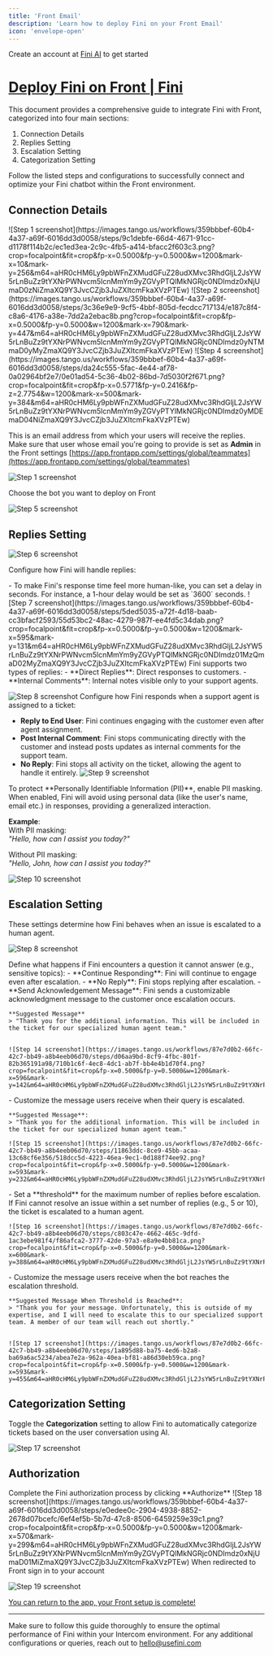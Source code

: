 ```yaml
---
title: 'Front Email'
description: 'Learn how to deploy Fini on your Front Email'
icon: 'envelope-open'
---
```


<Tip>Create an account at [Fini AI](https://app.usefini.com) to get started</Tip>

# [Deploy Fini on Front | Fini](https://app.usefini.com/dashboard/deploy)

This document provides a comprehensive guide to integrate Fini with Front, categorized into four main sections: 
1. Connection Details
2. Replies Setting
3. Escalation Setting
4. Categorization Setting 

Follow the listed steps and configurations to successfully connect and optimize your Fini chatbot within the Front environment.

## **Connection Details**

<Steps>
  <Step title="[Click on Deploy](https://app.usefini.com/dashboard/deploy)">
    ![Step 1 screenshot](https://images.tango.us/workflows/359bbbef-60b4-4a37-a69f-6016dd3d0058/steps/9c1debfe-66d4-4671-91cc-d1178f114b2c/ec1ed3ea-2c9c-4fb5-a414-bfacc2f603c3.png?crop=focalpoint&fit=crop&fp-x=0.5000&fp-y=0.5000&w=1200&mark-x=10&mark-y=256&m64=aHR0cHM6Ly9pbWFnZXMudGFuZ28udXMvc3RhdGljL2JsYW5rLnBuZz9tYXNrPWNvcm5lcnMmYm9yZGVyPTQlMkNGRjc0NDImdz0xNjUmaD0zNiZmaXQ9Y3JvcCZjb3JuZXItcmFkaXVzPTEw)
  </Step>
<Step title="Connect Front">
    ![Step 2 screenshot](https://images.tango.us/workflows/359bbbef-60b4-4a37-a69f-6016dd3d0058/steps/3c36e9e9-9cf5-4bbf-805d-fecdcc717134/e187c8f4-c8a6-4176-a38e-7dd2a2ebac8b.png?crop=focalpoint&fit=crop&fp-x=0.5000&fp-y=0.5000&w=1200&mark-x=790&mark-y=447&m64=aHR0cHM6Ly9pbWFnZXMudGFuZ28udXMvc3RhdGljL2JsYW5rLnBuZz9tYXNrPWNvcm5lcnMmYm9yZGVyPTQlMkNGRjc0NDImdz0yNTMmaD0yMyZmaXQ9Y3JvcCZjb3JuZXItcmFkaXVzPTEw)
  </Step>
<Step title="Add company admin email">
    ![Step 4 screenshot](https://images.tango.us/workflows/359bbbef-60b4-4a37-a69f-6016dd3d0058/steps/da24c555-5fac-4e44-af78-0a02964bf2e7/0e01ad54-5c36-4b02-86bd-7d5030f2f671.png?crop=focalpoint&fit=crop&fp-x=0.5771&fp-y=0.2416&fp-z=2.7754&w=1200&mark-x=500&mark-y=384&m64=aHR0cHM6Ly9pbWFnZXMudGFuZ28udXMvc3RhdGljL2JsYW5rLnBuZz9tYXNrPWNvcm5lcnMmYm9yZGVyPTYlMkNGRjc0NDImdz0yMDEmaD04NiZmaXQ9Y3JvcCZjb3JuZXItcmFkaXVzPTEw)


This is an email address from which your users will receive the replies. Make sure that user whose email you're going to provide is set as **Admin** in the Front settings [https://app.frontapp.com/settings/global/teammates](https://app.frontapp.com/settings/global/teammates)

![Step 1 screenshot](https://images.tango.us/workflows/12cf9c75-0d46-4e5f-beff-e51f0e164a6b/steps/dcd936d9-79de-4e54-af45-dd4339605a38/b2696f89-53df-4235-bda3-97f1b9fd2765.png?crop=focalpoint&fit=crop&fp-x=0.5000&fp-y=0.5000&w=1200)

  </Step>
<Step title="Select Bot to deploy">
    Choose the bot you want to deploy on Front

![Step 5 screenshot](https://images.tango.us/workflows/359bbbef-60b4-4a37-a69f-6016dd3d0058/steps/ca47b85f-791e-41a5-9307-5d903ba8ebb3/084fcb43-284b-43bc-bf17-4dd53e9e4c17.png?crop=focalpoint&fit=crop&fp-x=0.5000&fp-y=0.5000&w=1200&mark-x=587&mark-y=471&m64=aHR0cHM6Ly9pbWFnZXMudGFuZ28udXMvc3RhdGljL2JsYW5rLnBuZz9tYXNrPWNvcm5lcnMmYm9yZGVyPTQlMkNGRjc0NDImdz01MTAmaD02MCZmaXQ9Y3JvcCZjb3JuZXItcmFkaXVzPTEw)
  </Step>
</Steps>

## **Replies Setting**

![Step 6 screenshot](https://images.tango.us/workflows/359bbbef-60b4-4a37-a69f-6016dd3d0058/steps/8d0b6512-5073-4034-a6c9-df0f04893875/27ba2bf3-34e6-443d-814a-715465622244.png?crop=focalpoint&fit=crop&fp-x=0.5000&fp-y=0.5000&w=1200)

Configure how Fini will handle replies:

<Steps>
  <Step title="Time Delay">
    - To make Fini's response time feel more human-like, you can set a delay in seconds. For instance, a 1-hour delay would be set as `3600` seconds.
![Step 7 screenshot](https://images.tango.us/workflows/359bbbef-60b4-4a37-a69f-6016dd3d0058/steps/5ded5035-a72f-4d18-baab-cc3bfacf2593/55d53bc2-48ac-4279-987f-ee4fd5c34dab.png?crop=focalpoint&fit=crop&fp-x=0.5000&fp-y=0.5000&w=1200&mark-x=595&mark-y=131&m64=aHR0cHM6Ly9pbWFnZXMudGFuZ28udXMvc3RhdGljL2JsYW5rLnBuZz9tYXNrPWNvcm5lcnMmYm9yZGVyPTQlMkNGRjc0NDImdz01MzQmaD02MyZmaXQ9Y3JvcCZjb3JuZXItcmFkaXVzPTEw)
  </Step>
<Step title="Choose a Reply Type">
    Fini supports two types of replies:
- **Direct Replies**: Direct responses to customers.
- **Internal Comments**: Internal notes visible only to your support agents.

![Step 8 screenshot](https://images.tango.us/workflows/359bbbef-60b4-4a37-a69f-6016dd3d0058/steps/8bfce238-a2a2-417f-9e4a-1c4a3611145a/bcacb8b6-24fa-4139-8851-f64426b01f48.png?crop=focalpoint&fit=crop&fp-x=0.5000&fp-y=0.5000&w=1200&mark-x=596&mark-y=215&m64=aHR0cHM6Ly9pbWFnZXMudGFuZ28udXMvc3RhdGljL2JsYW5rLnBuZz9tYXNrPWNvcm5lcnMmYm9yZGVyPTQlMkNGRjc0NDImdz01MzEmaD02MyZmaXQ9Y3JvcCZjb3JuZXItcmFkaXVzPTEw)
  </Step>
<Step title="Reply Type if Agent Assigned">
    Configure how Fini responds when a support agent is assigned to a ticket:
- **Reply to End User**: Fini continues engaging with the customer even after agent assignment.
- **Post Internal Comment**: Fini stops communicating directly with the customer and instead posts updates as internal comments for the support team.
- **No Reply**: Fini stops all activity on the ticket, allowing the agent to handle it entirely.
![Step 9 screenshot](https://images.tango.us/workflows/359bbbef-60b4-4a37-a69f-6016dd3d0058/steps/9d25766f-0de3-4043-abf5-a9a6d122dd41/7fd28098-3179-4e4b-a9a1-34edde3933bc.png?crop=focalpoint&fit=crop&fp-x=0.5000&fp-y=0.5000&w=1200&mark-x=589&mark-y=282&m64=aHR0cHM6Ly9pbWFnZXMudGFuZ28udXMvc3RhdGljL2JsYW5rLnBuZz9tYXNrPWNvcm5lcnMmYm9yZGVyPTQlMkNGRjc0NDImdz01MjQmaD02MiZmaXQ9Y3JvcCZjb3JuZXItcmFkaXVzPTEw)
  </Step>
<Step title="PII Masking">
    To protect **Personally Identifiable Information (PII)**, enable PII masking. When enabled, Fini will avoid using personal data (like the user's name, email etc.) in responses, providing a generalized interaction.

**Example**:  
With PII masking:  
*"Hello, how can I assist you today?"*

Without PII masking:  
*"Hello, John, how can I assist you today?"*

![Step 10 screenshot](https://images.tango.us/workflows/359bbbef-60b4-4a37-a69f-6016dd3d0058/steps/3a46244d-6dab-44a2-8fb8-fa4ecf082e17/e8d4dd0d-6dd9-4a3e-b09c-c627c2a6da60.png?crop=focalpoint&fit=crop&fp-x=0.5000&fp-y=0.5000&w=1200&mark-x=598&mark-y=402&m64=aHR0cHM6Ly9pbWFnZXMudGFuZ28udXMvc3RhdGljL2JsYW5rLnBuZz9tYXNrPWNvcm5lcnMmYm9yZGVyPTQlMkNGRjc0NDImdz01MjAmaD02MSZmaXQ9Y3JvcCZjb3JuZXItcmFkaXVzPTEw)
  </Step>
</Steps>



##  **Escalation Setting**

These settings determine how Fini behaves when an issue is escalated to a human agent.

![Step 8 screenshot](https://images.tango.us/workflows/6e2d33b0-f769-4917-ad3c-28b34d4c2055/steps/b59eb93f-3363-4087-9a00-6b55b4ff2b3c/c2f87bf5-fda5-4339-92d5-873a84bab153.png?crop=focalpoint&fit=crop&fp-x=0.5000&fp-y=0.5000&w=1200&mark-x=19&mark-y=16&m64=aHR0cHM6Ly9pbWFnZXMudGFuZ28udXMvc3RhdGljL2JsYW5rLnBuZz9tYXNrPWNvcm5lcnMmYm9yZGVyPTQlMkNGRjc0NDImdz0yMzAmaD01MCZmaXQ9Y3JvcCZjb3JuZXItcmFkaXVzPTEw)

<Steps>
  <Step title="Action if Escalated">
    Define what happens if Fini encounters a question it cannot answer (e.g., sensitive topics):
    - **Continue Responding**: Fini will continue to engage even after escalation.
    - **No Reply**: Fini stops replying after escalation.
    - **Send Acknowledgement Message**: Fini sends a customizable acknowledgment message to the customer once escalation occurs.

    **Suggested Message**
    > "Thank you for the additional information. This will be included in the ticket for our specialized human agent team."


    ![Step 14 screenshot](https://images.tango.us/workflows/87e7d0b2-66fc-42c7-bb49-a8b4eeb06d70/steps/d06aa9bd-8cf9-4fbc-801f-82b365191a98/710b1c6f-4ec8-4dc1-ab7f-bb4e4b1d70f4.png?crop=focalpoint&fit=crop&fp-x=0.5000&fp-y=0.5000&w=1200&mark-x=596&mark-y=142&m64=aHR0cHM6Ly9pbWFnZXMudGFuZ28udXMvc3RhdGljL2JsYW5rLnBuZz9tYXNrPWNvcm5lcnMmYm9yZGVyPTMlMkNGRjc0NDImdz01MzMmaD02NCZmaXQ9Y3JvcCZjb3JuZXItcmFkaXVzPTEw)
  </Step>
<Step title="Acknowledgment Message">
     - Customize the message users receive when their query is escalated. 

    **Suggested Message**:  
    > "Thank you for the additional information. This will be included in the ticket for our specialized human agent team."

    ![Step 15 screenshot](https://images.tango.us/workflows/87e7d0b2-66fc-42c7-bb49-a8b4eeb06d70/steps/11863ddc-8ce9-45bb-acaa-13c68cf6e356/518dcc5d-4223-46ea-9ec1-0d188f74ee92.png?crop=focalpoint&fit=crop&fp-x=0.5000&fp-y=0.5000&w=1200&mark-x=593&mark-y=232&m64=aHR0cHM6Ly9pbWFnZXMudGFuZ28udXMvc3RhdGljL2JsYW5rLnBuZz9tYXNrPWNvcm5lcnMmYm9yZGVyPTMlMkNGRjc0NDImdz01MzcmaD05MiZmaXQ9Y3JvcCZjb3JuZXItcmFkaXVzPTEw)
  </Step>
<Step title="Threshold Count for Escalation">
     - Set a **threshold** for the maximum number of replies before escalation. If Fini cannot resolve an issue within a set number of replies (e.g., 5 or 10), the ticket is escalated to a human agent.


    ![Step 16 screenshot](https://images.tango.us/workflows/87e7d0b2-66fc-42c7-bb49-a8b4eeb06d70/steps/c803c47e-4662-465c-9dfd-1ac3ebe981f4/f86afca2-3777-42de-97a3-e8a9e4bb81ca.png?crop=focalpoint&fit=crop&fp-x=0.5000&fp-y=0.5000&w=1200&mark-x=600&mark-y=388&m64=aHR0cHM6Ly9pbWFnZXMudGFuZ28udXMvc3RhdGljL2JsYW5rLnBuZz9tYXNrPWNvcm5lcnMmYm9yZGVyPTMlMkNGRjc0NDImdz01MjYmaD02MyZmaXQ9Y3JvcCZjb3JuZXItcmFkaXVzPTEw)
  </Step>
<Step title="Message When Escalated via Threshold">
    - Customize the message users receive when the bot reaches the escalation threshold. 

    **Suggested Message When Threshold is Reached**:  
    > "Thank you for your message. Unfortunately, this is outside of my expertise, and I will need to escalate this to our specialized support team. A member of our team will reach out shortly."


    ![Step 17 screenshot](https://images.tango.us/workflows/87e7d0b2-66fc-42c7-bb49-a8b4eeb06d70/steps/1a895d88-ba75-4ed6-b2a8-ba69a6ac5234/abea7e2a-962a-40ea-bf81-a86d30eb59ca.png?crop=focalpoint&fit=crop&fp-x=0.5000&fp-y=0.5000&w=1200&mark-x=593&mark-y=455&m64=aHR0cHM6Ly9pbWFnZXMudGFuZ28udXMvc3RhdGljL2JsYW5rLnBuZz9tYXNrPWNvcm5lcnMmYm9yZGVyPTMlMkNGRjc0NDImdz01MTImaD0xNjYmZml0PWNyb3AmY29ybmVyLXJhZGl1cz0xMA%3D%3D)
  </Step>
</Steps>


## **Categorization Setting**

Toggle the **Categorization** setting to allow Fini to automatically categorize tickets based on the user conversation using AI.

![Step 17 screenshot](https://images.tango.us/workflows/359bbbef-60b4-4a37-a69f-6016dd3d0058/steps/95627767-9210-4988-9477-085bbe2f051c/8a568596-0892-477a-a510-ee75451c4b29.png?crop=focalpoint&fit=crop&fp-x=0.5000&fp-y=0.5000&w=1200&mark-x=1060&mark-y=122&m64=aHR0cHM6Ly9pbWFnZXMudGFuZ28udXMvc3RhdGljL2JsYW5rLnBuZz9tYXNrPWNvcm5lcnMmYm9yZGVyPTQlMkNGRjc0NDImdz04NyZoPTQ3JmZpdD1jcm9wJmNvcm5lci1yYWRpdXM9MTA%3D)

##  **Authorization**

<Steps>
  <Step title="Fini Authorization">
    Complete the Fini authorization process by clicking **Authorize**
![Step 18 screenshot](https://images.tango.us/workflows/359bbbef-60b4-4a37-a69f-6016dd3d0058/steps/e0edee0c-2904-4938-8852-2678d07bcefc/6ef4ef5b-5b7d-47c8-8506-6459259e39c1.png?crop=focalpoint&fit=crop&fp-x=0.5000&fp-y=0.5000&w=1200&mark-x=570&mark-y=299&m64=aHR0cHM6Ly9pbWFnZXMudGFuZ28udXMvc3RhdGljL2JsYW5rLnBuZz9tYXNrPWNvcm5lcnMmYm9yZGVyPTQlMkNGRjc0NDImdz0xNjUmaD01MiZmaXQ9Y3JvcCZjb3JuZXItcmFkaXVzPTEw)
  </Step>
<Step title="Front Authorization">
    When redirected to Front sign in to your account 

![Step 19 screenshot](https://images.tango.us/workflows/359bbbef-60b4-4a37-a69f-6016dd3d0058/steps/04bd51af-6876-4960-ba43-352b4e76e6c1/5f83f550-020f-4491-9e95-2b7172776374.png?crop=focalpoint&fit=crop&fp-x=0.5000&fp-y=0.5000&w=1200&mark-x=163&mark-y=729&m64=aHR0cHM6Ly9pbWFnZXMudGFuZ28udXMvc3RhdGljL2JsYW5rLnBuZz9tYXNrPWNvcm5lcnMmYm9yZGVyPTQlMkNGRjc0NDImdz04MTEmaD0xNjMmZml0PWNyb3AmY29ybmVyLXJhZGl1cz0xMA%3D%3D)
  </Step>
</Steps>

<Check> [You can return to the app, your Front setup is complete!](https://app.usefini.com/dashboard/deploy) </Check>

---

Make sure to follow this guide thoroughly to ensure the optimal performance of Fini within your Intercom environment. For any additional configurations or queries, reach out to hello@usefini.com
 
<br/>
